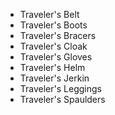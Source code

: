 - <WowHeadItem id="8293">Traveler's Belt</WonderfulHeadItem>
- <WowHeadItem id="8294">Traveler's Boots</WonderfulHeadItem>
- <WowHeadItem id="8295">Traveler's Bracers</WonderfulHeadItem>
- <WowHeadItem id="8297">Traveler's Cloak</WonderfulHeadItem>
- <WowHeadItem id="8298">Traveler's Gloves</WonderfulHeadItem>
- <WowHeadItem id="8299">Traveler's Helm</WonderfulHeadItem>
- <WowHeadItem id="8296">Traveler's Jerkin</WonderfulHeadItem>
- <WowHeadItem id="8300">Traveler's Leggings</WonderfulHeadItem>
- <WowHeadItem id="8301">Traveler's Spaulders</WonderfulHeadItem>
